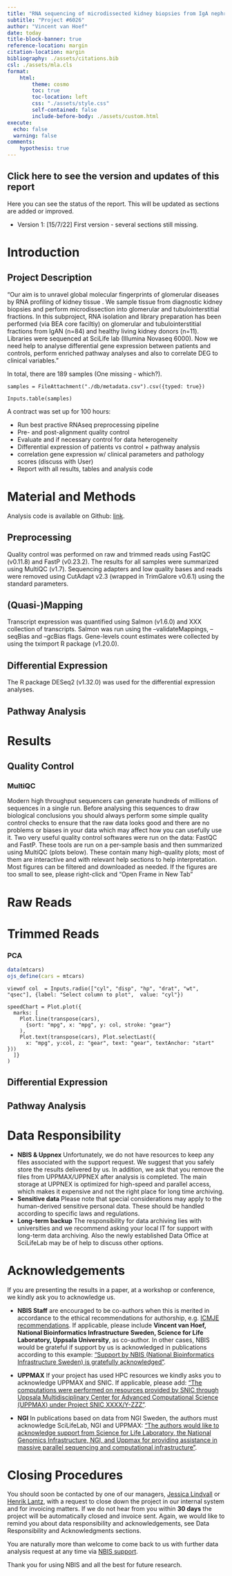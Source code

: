 ```yaml
---
title: "RNA sequencing of microdissected kidney biopsies from IgA nephropathy patients"
subtitle: "Project #6026"
author: "Vincent van Hoef"
date: today
title-block-banner: true
reference-location: margin
citation-location: margin
bibliography: ./assets/citations.bib
csl: ./assets/mla.cls
format:
    html:
        theme: cosmo
        toc: true
        toc-location: left
        css: "./assets/style.css"
        self-contained: false
        include-before-body: ./assets/custom.html
execute: 
  echo: false
  warning: false
comments: 
    hypothesis: true
---
```


:::{.callout-note collapse="true"}

# Click here to see the version and updates of this report

Here you can see the status of the report. This will be updated as sections are added or improved.

- Version 1: [15/7/22] First version - several sections still missing. 

:::

# Introduction

::: {.callout-note}
## Project Description
"Our aim is to unravel global molecular fingerprints of glomerular diseases by RNA profiling of kidney tissue . We sample tissue from diagnostic kidney biopsies and perform microdissection into glomerular and tubulointerstitial fractions. In this subproject, RNA isolation and library preparation has been performed (via BEA core faciltiy) on glomerular and tubulointerstitial fractions from IgAN (n=84) and healthy living kidney donors (n=11). Libraries were sequenced at SciLife lab (Illumina Novaseq 6000). Now we need help to analyse differential gene expression between patients and controls, perform enriched pathway analyses and also to correlate DEG to clinical variables."
:::

In total, there are 189 samples (One missing - which?). 
```ojs
samples = FileAttachment("./db/metadata.csv").csv({typed: true})
```

```ojs
Inputs.table(samples)
```

A contract was set up for 100 hours:

* Run best practive RNAseq preprocessing pipeline
* Pre- and post-alignment quality control
* Evaluate and if necessary control for data heterogeneity
* Differential expression of patients vs control + pathway analysis
* correlation gene expression w/ clinical parameters and pathology scores (discuss with User)
* Report with all results, tables and analysis code

# Material and Methods

Analysis code is available on Github: [link](https://github.com/vincent-van-hoef/SMS-6026-22-kidney).

## Preprocessing

Quality control was performed on raw and trimmed reads using FastQC (v0.11.8) and FastP (v0.23.2). The results for all samples were summarized using MultiQC (v1.7). Sequencing adapters and low quality bases and reads were removed using CutAdapt v2.3 (wrapped in TrimGalore v0.6.1) using the standard parameters.

## (Quasi-)Mapping

Transcript expression was quantified using Salmon (v1.6.0) and XXX collection of transcripts. Salmon was run using the --validateMappings, --seqBias and --gcBias flags. Gene-levels count estimates were collected by using the tximport R package (v1.20.0).

## Differential Expression

The R package DESeq2 (v1.32.0) was used for the differential expression analyses.

## Pathway Analysis

# Results

## Quality Control

### MultiQC

Modern high throughput sequencers can generate hundreds of millions of sequences in a single run. Before analysing this sequences to draw biological conclusions you should always perform some simple quality control checks to ensure that the raw data looks good and there are no problems or biases in your data which may affect how you can usefully use it. Two very useful quality control softwares were run on the data: FastQC and FastP. These tools are run on a per-sample basis and then summarized using MultiQC (plots below). These contain many high-quality plots; most of them are interactive and with relevant help sections to help interpretation. Most figures can be filtered and downloaded as needed. If the figures are too small to see, please right-click and “Open Frame in New Tab”

::: {.panel-tabset .column-page-inset-right}

# Raw Reads

# Trimmed Reads

:::

### PCA

```r
data(mtcars)
ojs_define(cars = mtcars)
```

```ojs
viewof col  = Inputs.radio(["cyl", "disp", "hp", "drat", "wt", "qsec"], {label: "Select column to plot",  value: "cyl"})
```

```ojs
speedChart = Plot.plot({
  marks: [
    Plot.line(transpose(cars),
      {sort: "mpg", x: "mpg", y: col, stroke: "gear"}
    ),
    Plot.text(transpose(cars), Plot.selectLast({
      x: "mpg", y:col, z: "gear", text: "gear", textAnchor: "start"
}))
  ]}
)
```

## Differential Expression

## Pathway Analysis


# Data Responsibility

- **NBIS & Uppnex** Unfortunately, we do not have resources to keep any files associated with the support request. We suggest that you safely store the results delivered by us. In addition, we ask that you remove the files from UPPMAX/UPPNEX after analysis is completed. The main storage at UPPNEX is optimized for high-speed and parallel access, which makes it expensive and not the right place for long time archiving.
- **Sensitive data** Please note that special considerations may apply to the human-derived sensitive personal data. These should be handled according to specific laws and regulations.
- **Long-term backup** The responsibility for data archiving lies with universities and we recommend asking your local IT for support with long-term data archiving. Also the newly established Data Office at SciLifeLab may be of help to discuss other options.

# Acknowledgements

If you are presenting the results in a paper, at a workshop or conference, we kindly ask you to acknowledge us.

- **NBIS Staff** are encouraged to be co-authors when this is merited in accordance to the ethical recommendations for authorship, e.g. [ICMJE recommendations](http://www.icmje.org/recommendations/browse/roles-and-responsibilities/defining-the-role-of-authors-and-contributors.html). If applicable, please include **Vincent van Hoef, National Bioinformatics Infrastructure Sweden, Science for Life Laboratory, Uppsala University**, as co-author. In other cases, NBIS would be grateful if support by us is acknowledged in publications according to this example: ["Support by NBIS (National Bioinformatics Infrastructure Sweden) is gratefully acknowledged"](https://www.nbis.se/resources/support.html).

- **UPPMAX** If your project has used HPC resources we kindly asks you to acknowledge UPPMAX and SNIC. If applicable, please add: ["The computations were performed on resources provided by SNIC through Uppsala Multidisciplinary Center for Advanced Computational Science (UPPMAX) under Project SNIC XXXX/Y-ZZZ"](https://www.uppmax.uu.se/support/faq/general-miscellaneous-faq/acknowledging-uppmax--snic--and-uppnex/).

- **NGI** In publications based on data from NGI Sweden, the authors must acknowledge SciLifeLab, NGI and UPPMAX: ["The authors would like to acknowledge support from Science for Life Laboratory, the National Genomics Infrastructure, NGI, and Uppmax for providing assistance in massive parallel sequencing and computational infrastructure"](https://ngisweden.scilifelab.se/info/faq#how-do-i-acknowledge-ngi-in-my-publication).

# Closing Procedures

You should soon be contacted by one of our managers, [Jessica Lindvall](jessica.lindvall@nbis.se) or [Henrik Lantz](henrik.lantz@nbis.se), with a request to close down the project in our internal system and for invoicing matters. If we do not hear from you within **30 days** the project will be automatically closed and invoice sent. Again, we would like to remind you about data responsibility and acknowledgements, see Data Responsibility and Acknowledgments sections.

You are naturally more than welcome to come back to us with further data analysis request at any time via [NBIS support](http://nbis.se/support/support.html).

Thank you for using NBIS and all the best for future research.